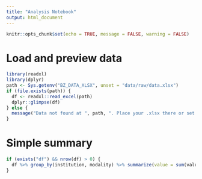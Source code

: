 ```yaml
---
title: "Analysis Notebook"
output: html_document
---
```


```r
knitr::opts_chunk$set(echo = TRUE, message = FALSE, warning = FALSE)
```

# Load and preview data

```r
library(readxl)
library(dplyr)
path <- Sys.getenv("BZ_DATA_XLSX", unset = "data/raw/data.xlsx")
if (file.exists(path)) {
  df <- readxl::read_excel(path)
  dplyr::glimpse(df)
} else {
  message("Data not found at ", path, ". Place your .xlsx there or set BZ_DATA_XLSX.")
}
```

# Simple summary

```r
if (exists("df") && nrow(df) > 0) {
  df %>% group_by(institution, modality) %>% summarize(value = sum(value, na.rm = TRUE), .groups = "drop")
}
```

